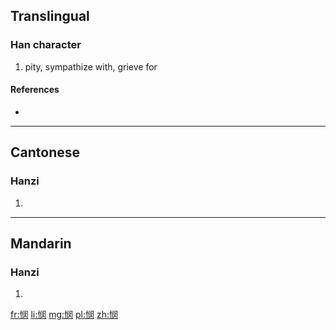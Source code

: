 {{also|憫}}
==Translingual==

===Han character===
{{Han char|rn=61|rad=心|as=07|sn=10|four=|canj=心中尸大 (PLSK)}}

# pity, sympathize with, grieve for

====References====
* {{Han ref|kx=0388.341|hdz=42306.140|uh=60AF|ud=24751}}

----

==Cantonese==

===Hanzi===
{{yue-hanzi|jyut=|y=man5|tra=憫}}

# {{defn|lang=yue|sort=心07}}

----

==Mandarin==

===Hanzi===
{{cmn-hanzi|tra=憫|pin=[[mǐn]] ([[min3]])|wg=min<sup>3</sup>}}

# {{defn|lang=cmn|sort=心07}}

[[fr:悯]]
[[li:悯]]
[[mg:悯]]
[[pl:悯]]
[[zh:悯]]